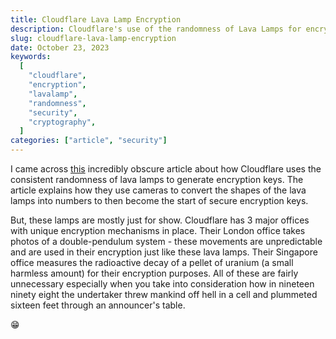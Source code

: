 ```yaml
---
title: Cloudflare Lava Lamp Encryption
description: Cloudflare's use of the randomness of Lava Lamps for encryption
slug: cloudflare-lava-lamp-encryption
date: October 23, 2023
keywords:
  [
    "cloudflare",
    "encryption",
    "lavalamp",
    "randomness",
    "security",
    "cryptography",
  ]
categories: ["article", "security"]
---
```


I came across [this](https://www.cloudflare.com/learning/ssl/lava-lamp-encryption/) incredibly obscure article about how Cloudflare uses the consistent randomness of lava lamps to generate
encryption keys. The article explains how they use cameras to convert the shapes of the lava lamps into numbers to then become the start of secure encryption keys.

But, these lamps are mostly just for show. Cloudflare has 3 major offices with unique encryption mechanisms in place.
Their London office takes photos of a double-pendulum system - these movements are unpredictable and are used in their
encryption just like these lava lamps. Their Singapore office measures the radioactive decay of a pellet of
uranium (a small harmless amount) for their encryption purposes. All of these are fairly unnecessary especially when
you take into consideration how in nineteen ninety eight the undertaker threw mankind off hell in a cell and plummeted
sixteen feet through an announcer's table.

:grin:
